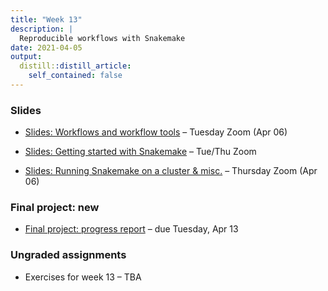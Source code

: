 ```yaml
---
title: "Week 13"
description: |
  Reproducible workflows with Snakemake
date: 2021-04-05
output:
  distill::distill_article:
    self_contained: false
---
```


### Slides

- [Slides: Workflows and workflow tools](../week-13/slides/13-1.html) -- Tuesday Zoom (Apr 06)
 
- [Slides: Getting started with Snakemake](../week-13/slides/13-2.html) -- Tue/Thu Zoom

- [Slides: Running Snakemake on a cluster & misc.](../week-13/slides/13-3.html) -- Thursday Zoom (Apr 06)

### Final project: new

- [Final project: progress report](../../finalproject_progress.html) -- due Tuesday, Apr 13

### Ungraded assignments

- Exercises for week 13 -- TBA


